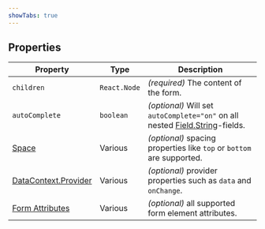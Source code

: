 ```yaml
---
showTabs: true
---
```


## Properties

| Property                                                                                          | Type         | Description                                                                                                                 |
| ------------------------------------------------------------------------------------------------- | ------------ | --------------------------------------------------------------------------------------------------------------------------- |
| `children`                                                                                        | `React.Node` | _(required)_ The content of the form.                                                                                       |
| `autoComplete`                                                                                    | `boolean`    | _(optional)_ Will set `autoComplete="on"` on all nested [Field.String](/uilib/extensions/forms/base-fields/String/)-fields. |
| [Space](/uilib/layout/space/properties)                                                           | Various      | _(optional)_ spacing properties like `top` or `bottom` are supported.                                                       |
| [DataContext.Provider](/uilib/extensions/forms/extended-features/DataContext/Provider/properties) | Various      | _(optional)_ provider properties such as `data` and `onChange`.                                                             |
| [Form Attributes](https://developer.mozilla.org/en-US/docs/Web/HTML/Element/form#attributes)      | Various      | _(optional)_ all supported form element attributes.                                                                         |
